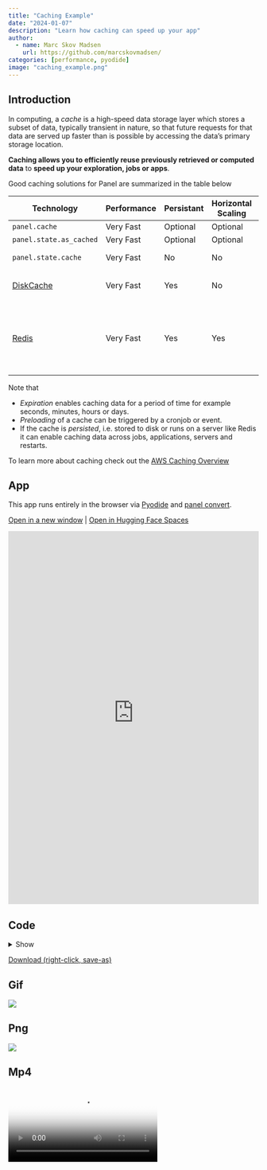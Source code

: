 ```yaml
---
title: "Caching Example"
date: "2024-01-07"
description: "Learn how caching can speed up your app"
author:
  - name: Marc Skov Madsen
    url: https://github.com/marcskovmadsen/  
categories: [performance, pyodide]
image: "caching_example.png"
---
```


## Introduction

In computing, a *cache* is a high-speed data storage layer which stores a subset of data,
typically transient in nature, so that future requests for that data are served up faster than
is possible by accessing the data’s primary storage location.

**Caching allows you to efficiently reuse previously retrieved or computed data** to
**speed up your exploration, jobs or apps**.

Good caching solutions for Panel are summarized in the table below

|Technology           |  Performance | Persistant | Horizontal Scaling | Vertical Scaling | Expiration | Preloading | Comments                           |
|---------------------|--------------|------------|--------------------| -----------------|---------------------|------------------------------------|-|
|`panel.cache` | Very Fast | Optional | Optional | Yes | Yes | Yes | Configurable |
|`panel.state.as_cached` | Very Fast | Optional | Optional | Yes | Yes | Yes | Configurable |
|`panel.state.cache` | Very Fast | No | No | Yes | No | Yes | Simple Dict Cache |
|[DiskCache](https://pypi.org/project/diskcache/) | Very Fast | Yes | No | Yes | Yes | Yes |  Simple Persistent Cache |
|[Redis](https://redis.io/) | Very Fast | Yes | Yes | Yes | Yes | Yes | Server solution. Works well with the distributed task queue [Celery](https://docs.celeryproject.org/en/stable/index.html)  |

Note that

- *Expiration* enables caching data for a period of time for example seconds, minutes, hours or
days.
- *Preloading* of a cache can be triggered by a cronjob or event.
- If the cache is *persisted*, i.e. stored to disk or runs on a server like Redis it can enable
caching data across jobs, applications, servers and restarts.

To learn more about caching check out the [AWS Caching Overview](https://aws.amazon.com/caching/)

## App

This app runs entirely in the browser via [Pyodide](https://pyodide.org) and [panel convert](https://panel.holoviz.org/how_to/wasm/convert.html).

<a href="https://awesome-panel-caching-example.static.hf.space" target="_blank">Open in a new window</a> | <a href="https://huggingface.co/spaces/awesome-panel/caching_example" target="_blank">Open in Hugging Face Spaces</a>

<iframe
	src="https://awesome-panel-caching-example.static.hf.space"
	frameborder="0"
	style="width:100%;height:750px"
></iframe>

## Code

<details>
<summary>Show </summary>
```.python
```
</details>

<a href="https://raw.githubusercontent.com/awesome-panel/awesome-panel/main/examples/caching_example.py" download>Download (right-click, save-as)</a>

## Gif

<img src="https://cdn.awesome-panel.org/resources/caching_example/caching_example.gif"></img>

## Png

<img src="https://cdn.awesome-panel.org/resources/caching_example/caching_example.png"></img>

## Mp4

<video poster="https://cdn.awesome-panel.org/resources/caching_example/caching_example.png" controls>
  <source src="https://cdn.awesome-panel.org/resources/caching_example/caching_example.mp4" type="video/mp4">
  Your browser does not support HTML video.
</video>
